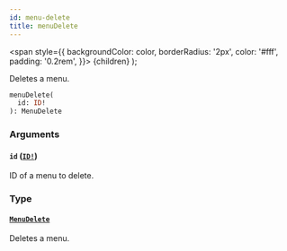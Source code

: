 ```yaml
---
id: menu-delete
title: menuDelete
---
```


<span
style={{
      backgroundColor: color,
      borderRadius: '2px',
      color: '#fff',
      padding: '0.2rem',
    }}>
{children}
</span>
);

Deletes a menu.

```graphql
menuDelete(
  id: ID!
): MenuDelete

```

### Arguments

#### `id` ([`ID!`](/api-reference/scalars/id.mdx))

ID of a menu to delete.

### Type

#### [`MenuDelete`](/api-reference/objects/menu-delete.mdx)

Deletes a menu.
